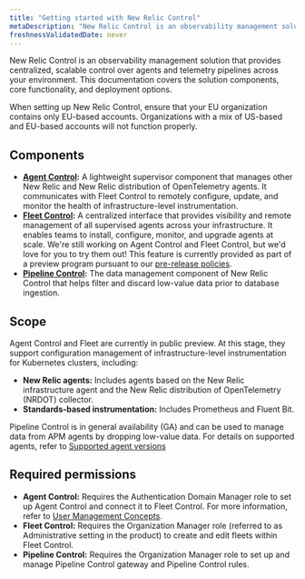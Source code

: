 ```yaml
---
title: "Getting started with New Relic Control"
metaDescription: "New Relic Control is an observability management solution that provides centralized, scalable control over agents and telemetry pipelines across your environment."
freshnessValidatedDate: never
---
```


New Relic Control is an observability management solution that provides centralized, scalable control over agents and telemetry pipelines across your environment. This documentation covers the solution components, core functionality, and deployment options.

<Callout title="important">
  When setting up New Relic Control, ensure that your EU organization contains only EU-based accounts. Organizations with a mix of US-based and EU-based accounts will not function properly.
</Callout>

## Components
- **[Agent Control](/docs/new-relic-control/agent-control/overview):** A lightweight supervisor component that manages other New Relic and New Relic distribution of OpenTelemetry agents. It communicates with Fleet Control to remotely configure, update, and monitor the health of infrastructure-level instrumentation.
- **[Fleet Control](/docs/new-relic-control/fleet-control/overview):** A centralized interface that provides visibility and remote management of all supervised agents across your infrastructure. It enables teams to install, configure, monitor, and upgrade agents at scale. 
  <Callout title="preview">
    We're still working on Agent Control and Fleet Control, but we'd love for you to try them out!
    This feature is currently provided as part of a preview program pursuant to our [pre-release policies](/docs/licenses/license-information/referenced-policies/new-relic-pre-release-policy).
    </Callout>
- **[Pipeline Control](/docs/new-relic-control/pipeline-control/overview):** The data management component of New Relic Control that helps filter and discard low-value data prior to database ingestion.  

## Scope
Agent Control and Fleet are currently in public preview. At this stage, they support configuration management of infrastructure-level instrumentation for Kubernetes clusters, including:
- **New Relic agents:** Includes agents based on the New Relic infrastructure agent and the New Relic distribution of OpenTelemetry (NRDOT) collector.
- **Standards-based instrumentation:** Includes Prometheus and Fluent Bit.

Pipeline Control is in general availability (GA) and can be used to manage data from APM agents by dropping low-value data. For details on supported agents, refer to [Supported agent versions](/docs/new-relic-control/pipeline-control/modify-agent-configuration/#supported-agent-versions)

## Required permissions
- **Agent Control:** Requires the Authentication Domain Manager role to set up Agent Control and connect it to Fleet Control. For more information, refer to [User Management Concepts](/docs/accounts/accounts-billing/new-relic-one-user-management/user-management-concepts/#admin-settings).
- **Fleet Control:** Requires the Organization Manager role (referred to as Administrative setting in the product) to create and edit fleets within Fleet Control.
- **Pipeline Control:** Requires the Organization Manager role to set up and manage Pipeline Control gateway and Pipeline Control rules.